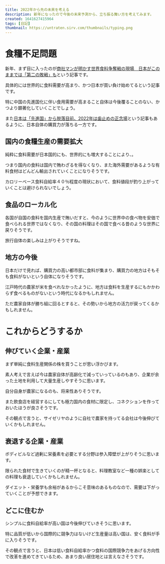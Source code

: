 ```yaml
---
title: 2022年から先の未来を考える
description: 新年になったので今後の未来予測から、立ち振る舞い方を考えてみます。
created: 1641627415964
tags: [日記]
thumbnail: https://untraten.sirv.com/thumbnails/typing.png
---
```


# 食糧不足問題

新年、まず目に入ったのが[商社マンが明かす世界食料争奪戦の現場　日本がこのままでは「第二の敗戦」も](https://news.yahoo.co.jp/articles/c4a4078ca637139826f3d157303f441b8bdd3c16)という記事です。

具体的には世界的に食料需要が高まり、かつ日本が買い負け始めてるという記事です。

特に中国の先進国化に伴い食用需要が高まること自体は今後覆ることのない、かつより顕著化していくことでしょう。

また[日本は「先進国」から脱落目前、2022年は歯止めの正念場](https://news.yahoo.co.jp/articles/5940b6d302f9162f1dc868d2ab7e6f27ff472969)という記事もあるように、日本自体の購買力が落ちる一方です。

## 国内の食糧生産の需要拡大

純粋に食料需要が日本国的にも、世界的にも増大することにより、。

つまり国内の食料は国内で賄わざるを得なくなり、また海外需要があるような有料食材はどんどん輸出されていくことになりそうです。

カロリーベース食料自給率４０％程度の現状において、食料値段が釣り上がっていくことは避けられないでしょう。

## 食品のローカル化

各国が自国の食料を国内生産で賄いだすと、今のように世界中の食べ物を安価で食べられる世界ではなくなり、その国の料理はその国で食べる昔のような世界に戻りそうです。

旅行自体の楽しみは上がりそうですね。

## 地方の今後

日本だけで見れば、購買力の高い都市部に食料が集まり、購買力の地方はそもそも食料がないという自体になりそうです。

江戸時代の農家が米を食べれなかったように、地方は食料を生産するにもかかわらず食べるものがないという時代になるかもしれません。

ただ農家自体が勝ち組に回るとすると、その勢いから地方の活力が戻ってくるかもしれません。

# これからどうするか
## 伸びていく企業・産業

まず単純に食料生産関係の株を買うことが思い浮かびます。

素人考えで言えば今は農家自体が高齢化で減っていっているのもあり、企業が余った土地を利用して大量生産しやすそうに思います。

自分自身が農家になるのも、将来性ありそうです。

また飲食店を経営するにしても極力国内の食材に限定し、コネクションを作っておいたほうが良さそうです。

その観点で言うと、サイゼリヤのように自社で農家を持ってる会社は今後伸びていくかもしれません。

## 衰退する企業・産業

ボディビルなど過剰に栄養素を必要とする分野は参入障壁が上がりそうに思います。

限られた食材で生きていくのが精一杯となると、料理教室など一種の娯楽としての料理も衰退していくかもしれません。

ダイエット・栄養学も余裕があるからこそ意味のあるものなので、需要は下がっていくことが予想できます。

## どこに住むか

シンプルに食料自給率が高い国は今後伸びていきそうに思います。

特に品質が低いから国際的に競争力はないけど生産量は高い国は、安く食料が手に入りそうです。

その観点で言うと、日本は低い食料自給率かつ食料の国際競争力をあげる方向性で改革を進めてきているため、あまり良い居住地とは言えなさそうです。
